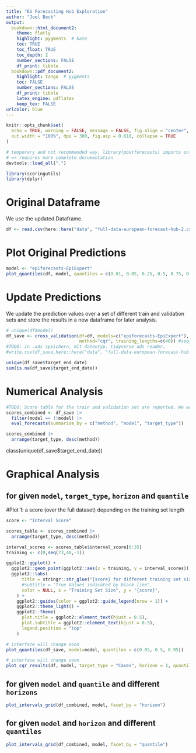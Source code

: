 ```yaml
---
title: "EU Forecasting Hub Exploration"
author: "Joel Beck"
output:
  bookdown::html_document2:
    theme: flatly
    highlight: pygments  # kate
    toc: TRUE
    toc_float: TRUE
    toc_depth: 2
    number_sections: FALSE
    df_print: tibble
  bookdown::pdf_document2:
    highlight: tango  # pygments
    toc: FALSE
    number_sections: FALSE
    df_print: tibble
    latex_engine: pdflatex
    keep_tex: FALSE
urlcolor: blue
---
```


```r
knitr::opts_chunk$set(
  echo = TRUE, warning = FALSE, message = FALSE, fig.align = "center",
  out.width = "100%", dpi = 300, fig.asp = 0.618, collapse = TRUE
)
```

```r
# temporary and not recommended way, library(postforecasts) imports only functions with @export tag 
# => requires more complete documentation
devtools::load_all(".")

library(scoringutils)
library(dplyr)
```

# Original Dataframe

We use the updated Dataframe.

```r
df <- read.csv(here::here("data", "full-data-european-forecast-hub-2.csv"))
```

# Plot Original Predictions

```r
model <- "epiforecasts-EpiExpert"
plot_quantiles(df, model, quantiles = c(0.01, 0.05, 0.25, 0.5, 0.75, 0.95, 0.99))
```

# Update Predictions

We update the prediction values over a set of different train and validation sets and store the results in a new dataframe for later analysis.

```r
# unique(df$model)
df_save <- cross_validation(df=df, models=c("epiforecasts-EpiExpert"),
                            method="cqr", training_lengths=c(40)) #seq(40,73,1)
#TODO: in .ads speichern, mit datentyp. tidyverse ads reader.
#write.csv(df_save,here::here("data", "full-data-european-forecast-hub-2-updated-epiforecasts-EpiExpert.csv"), row.names = FALSE)

unique(df_save$target_end_date)
sum(is.na(df_save$target_end_date))
```
 
# Numerical Analysis

```r
#TODO: Score table for the train and validation set are reported. We want to separate them
scores_combined <- df_save |>
  filter(model == !!model) |>
  eval_forecasts(summarise_by = c("method", "model", "target_type"))

scores_combined |> 
  arrange(target_type, desc(method))
```

class(unique(df_save$target_end_date))

# Graphical Analysis

## for given `model`, `target_type`, `horizon` and `quantile`

#Plot 1: a score (over the full dataset) depending on the training set length

```r
score <- "Interval Score"

scores_table <- scores_combined |> 
  arrange(target_type, desc(method))

interval_scores <- scores_table$interval_score[0:35]
training <- c(0,seq(73,40,-1))

ggplot2::ggplot() + 
  ggplot2::geom_point(ggplot2::aes(x = training, y = interval_scores)) +
  ggplot2::labs(
      title = stringr::str_glue("{score} for different training set sizes {model} model"),
      #subtitle = "True Values indicated by black line",
      color = NULL, x = "Training Set Size", y = "{score}",
    ) +
    ggplot2::guides(color = ggplot2::guide_legend(nrow = 1)) +
    ggplot2::theme_light() +
    ggplot2::theme(
      plot.title = ggplot2::element_text(hjust = 0.5),
      plot.subtitle = ggplot2::element_text(hjust = 0.5),
      legend.position = "top"
    )

```

```r
# interface will change soon
plot_quantiles(df_save, model=model, quantiles = c(0.05, 0.5, 0.95))
```


```r
# interface will change soon
plot_cqr_results(df, model, target_type = "Cases", horizon = 1, quantile = 0.05)
```

## for given `model` and `quantile` and different `horizons`

```r
plot_intervals_grid(df_combined, model, facet_by = "horizon")
```

## for given `model` and `horizon` and different `quantiles`

```r
plot_intervals_grid(df_combined, model, facet_by = "quantile")
```

